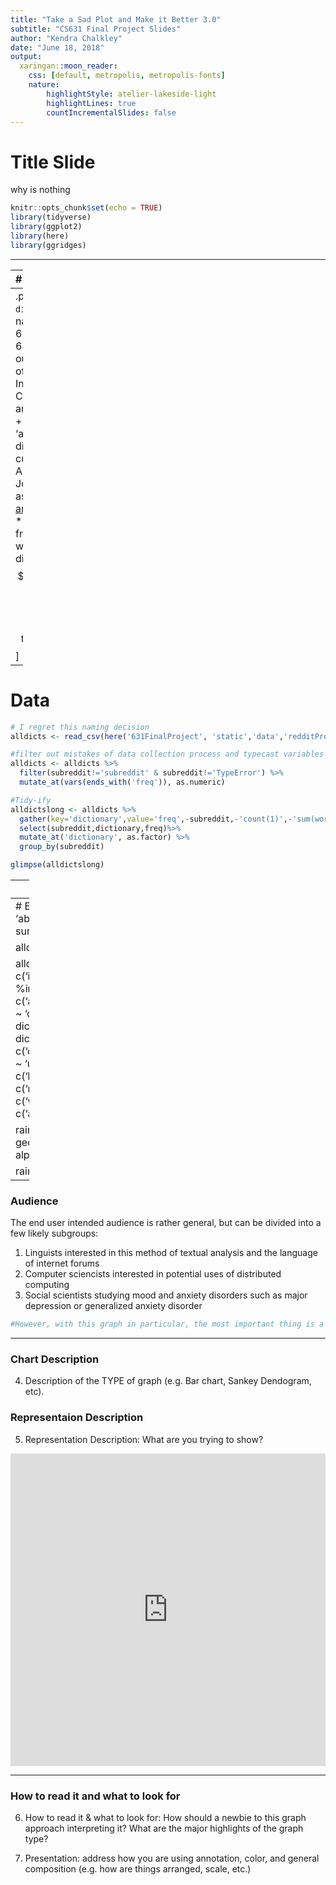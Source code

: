 ```yaml
---
title: "Take a Sad Plot and Make it Better 3.0"
subtitle: "CS631 Final Project Slides"
author: "Kendra Chalkley"
date: "June 18, 2018" 
output: 
  xaringan::moon_reader:
    css: [default, metropolis, metropolis-fonts]
    nature:
        highlightStyle: atelier-lakeside-light
        highlightLines: true
        countIncrementalSlides: false
---
```


# Title Slide 
why is nothing

```r
knitr::opts_chunk$set(echo = TRUE)
library(tidyverse)
library(ggplot2)
library(here) 
library(ggridges)
```
 
---

---  
# Data

.pull-left[

* Source: Reddit
  + a website www.reddit.com
* `subreddit` /r/ 
  + <=20 character, case sensitive forum name
* `posts` 
  + a count of posts in each subreddit
  + only `self` posts were included in this dataset
  + posts < 100 words in length were filtered out of this dataset
* `wordcount`
  + a sum of the total number of words in all posts in that subreddit
]
--
.pull-right[
* `dictionary` 
  + the name of one of 65 dictionaries
  + 64 from an outdated version of Linguistic Inquiry and Word Count texual analysis software 
  + plus an 'absolutist' dictionary curated by by AlMosaiwi and Johnstone(2018) as described in [In an Absolute State](http://journals.sagepub.com/doi/abs/10.1177/2167702617747074)  
* `freq` the frequency of words from each dictionary $$\frac{number\ of\ words\ matching\ dictionary}{number\ of\ total\ words}$$
]

---
# Data
```r
# I regret this naming decision
alldicts <- read_csv(here('631FinalProject', 'static','data','redditProject','subset_medoutput.csv'))  

#filter out mistakes of data collection process and typecast variables
alldicts <- alldicts %>% 
  filter(subreddit!='subreddit' & subreddit!='TypeError') %>%  
  mutate_at(vars(ends_with('freq')), as.numeric)

#Tidy-ify 
alldictslong <- alldicts %>% 
  gather(key='dictionary',value='freq',-subreddit,-'count(1)',-'sum(wordcount)') %>% 
  select(subreddit,dictionary,freq)%>%   
  mutate_at('dictionary', as.factor) %>% 
  group_by(subreddit) 

glimpse(alldictslong)
```


---
# Data
```r
alldicts <- alldicts %>% 
  arrange(absolutistfreq)
```

```r
glimpse(alldicts)
```


---
# Early Visualization
```r
subabs <- alldictslong %>% 
  mutate(absolutist=case_when(
           dictionary == 'absolutistfreq' ~ freq,
           dictionary != 'absolutistfreq' ~ 0)) %>% 
  group_by(subreddit) %>% 
  summarize(absolutist=max(absolutist))

alldictslong <- inner_join(alldictslong,subabs,by="subreddit")

alldictslong <- alldictslong %>% 
  mutate(dictcat=case_when(
           dictionary %in% c('ifreq','wefreq','ipronfreq','theyfreq','youfreq','shehefreq','pronounfreq','ppronfreq')
           ~ 'pronons',
           dictionary %in% c('verbfreq','auxverbfreq','pastfreq','presentfreq','futurefreq')
           ~ 'verbs',
           dictionary %in% c('articlefreq','adverbfreq','prepsfreq','conjfreq','negatefreq','quantfreq','numberfreq','swearfreq','functfreq')
           ~ 'otherfunctional',
           dictionary %in% c('socialfreq','familyfreq','friendfreq','humansfreq')
           ~ 'people',
           dictionary %in% c('affectfreq','posemofreq','negemofreq','anxfreq','angerfreq','sadfreq')
           ~ 'feelings',
           dictionary %in% c('cogmechfreq','insightfreq','causefreq','discrepfreq','tentatfreq','certainfreq','inhibfreq','inclfreq','exclfreq')
           ~ 'unlabeled',
           dictionary %in% c('perceptfreq','seefreq','hearfreq','feelfreq')
           ~ 'sense',
           dictionary %in% c('biofreq','bodyfreq','healthfreq','sexualfreq','ingestfreq')
           ~ 'bio',
           dictionary %in% c('relativfreq','motionfreq','spacefreq','timefreq')
           ~ 'physics',
           dictionary %in% c('workfreq','achievefreq','leisurefreq','homefreq','moneyfreq','religfreq','deathfreq')
           ~ 'life',
           dictionary %in% c('assentfreq','nonflfreq','fillerfreq', 'absolutistfreq')
           ~ 'idk'))

rainplot <- alldictslong %>%   
  filter(dictionary!='functfreq') %>% 
  ggplot(aes(x=freq,y=dictionary))+
    geom_density_ridges(jittered_points=TRUE, 
      position="raincloud", scale=1, alpha=.5,aes(point_color=absolutist))+
  facet_wrap(~dictcat,scales='free',ncol=3)

rainplot
```

---

### Audience

The end user intended audience is rather general, but can be divided into a few likely subgroups: 

1. Linguists interested in this method of textual analysis and the language of internet forums
1. Computer sciencists interested in potential uses of distributed computing
1. Social scientists studying mood and anxiety disorders such as major depression or generalized anxiety disorder

```r
#However, with this graph in particular, the most important thing is a quick glance at the data, and one should probably use actual statistics before deciding to subset the data as I'm about to suggest. Really, this graph is just part of an exploratory data analysis to call attention to the need to throw out some of our data points, and the primary audience is the graph maker. 
```


---

### Chart Description
4.
Description of the TYPE of graph (e.g. Bar chart, Sankey Dendogram, etc). 

### Representaion Description
5.
Representation Description: What are you trying to show?


  
<iframe id="example1" src="https://kchalk.shinyapps.io/2018-06-13-graph-5-finale/"
style="border: non; width: 100%; height: 500px"
frameborder="0">
</iframe>


---
### How to read it and what to look for
6.
How to read it & what to look for: How should a newbie to this graph approach interpreting it? What are the major 
highlights of the graph type?


7.
Presentation: address how you are using annotation,  color, and general composition (e.g. how are things arranged, scale, etc.)
